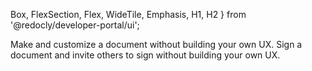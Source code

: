   Box,
  FlexSection,
  Flex,
  WideTile,
  Emphasis,
  H1,
  H2
} from '@redocly/developer-portal/ui';


<Box my={55}>
  <FlexSection justifyContent="space-around" flexWrap="wrap">
    <WideTile to="quick-start-rocketdoc-embedux.md"  header="RocketDoument Embedded UX">
       Make and customize a document without building your own UX.
    </WideTile>
    <WideTile to="quick-start-rocketsign-embedux.md"  header="RocketSign Embedded UX">
       Sign a document and invite others to sign without building your own UX.
    </WideTile>
  </FlexSection>
</Box>


